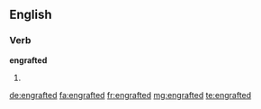 ==English==

===Verb===
'''engrafted'''

# {{past of|engraft}}

[[de:engrafted]]
[[fa:engrafted]]
[[fr:engrafted]]
[[mg:engrafted]]
[[te:engrafted]]